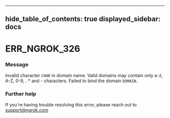 

---
hide_table_of_contents: true
displayed_sidebar: docs
---


# ERR_NGROK_326

### Message
Invalid character `CHAR` in domain name. Valid domains may contain only a-z, A-Z, 0-9, . * and - characters. Failed to bind the domain `DOMAIN`.

<ErrorDetails error="err_ngrok_326" />



### Further help
If you're having trouble resolving this error, please reach out to [support@ngrok.com](mailto:support@ngrok.com?subject=Help%20with%20ERR_NGROK_326)

